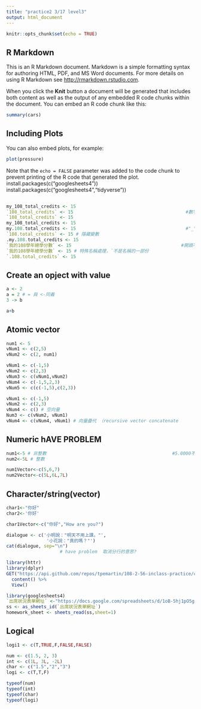 ```yaml
---
title: "practice2 3/17 level3"
output: html_document
---
```


```r
knitr::opts_chunk$set(echo = TRUE)
```

## R Markdown

This is an R Markdown document. Markdown is a simple formatting syntax for authoring HTML, PDF, and MS Word documents. For more details on using R Markdown see <http://rmarkdown.rstudio.com>.

When you click the **Knit** button a document will be generated that includes both content as well as the output of any embedded R code chunks within the document. You can embed an R code chunk like this:

```r
summary(cars)
```

## Including Plots

You can also embed plots, for example:

```r
plot(pressure)
```

Note that the `echo = FALSE` parameter was added to the code chunk to prevent printing of the R code that generated the plot.
install.packages(c("googlesheets4"))
install.packages(c("googlesheets4","tidyverse"))

```r
                                                                                #have problem
my_108_total_credits <- 15
`108_total_credits` <- 15                                          #數字開頭時，前面要加上反頓點，最後也要記得加反頓點
`108_total_credits` <- 15
my_108_total_credits <- 15
my.108.total_credits <- 15                                         #"_"不能放在開頭
`108.total_credits` <- 15 # 隱藏變數
.my.108.total_credits <- 15
`我的108學年總學分數` <- 15                                         #開頭不能為中文
`我的108學年總學分數` <- 15 # 特殊名稱處理，`不是名稱的一部份
`.108.total_credits` <- 15
```


## Create an opject with value

```r
a <- 2
a = 2 # = 與 <-同義
3 -> b
```
```r
a+b                                                                          #為甚麼這一行不會出現在environment
```

## Atomic vector

```r
num1 <- 5
vNum1 <- c(2,5)
vNum2 <- c(2, num1)
```

```r
vNum1 <- c(-1,5)
vNum2 <- c(2,3)
vNum3 <- c(vNum1,vNum2)
vNum4 <- c(-1,5,2,3)
vNum5 <- c(c(-1,5),c(2,3))
```

```r
vNum1 <- c(-1,5)
vNum2 <- c(2,3)
vNum4 <- c() # 空向量
Num3 <- c(vNum2, vNum1)
vNum4 <- c(vNum4, vNum1) # 向量疊代 （recursive vector concatenate
```

## Numeric                                                                     hAVE PROBLEM

```r
num1<-5 # 非整數                                               #5.0000不是整數嗎?
num2<-5L # 整數                                                

num1Vector<-c(5,6,7)
num2Vector<-c(5L,6L,7L)
```

## Character/string(vector)

```r
char1<-"你好"
char2<-'你好'
```

```r
char1Vector<-c("你好","How are you?")
```

```r
dialogue <- c('小明說："明天不用上課。"',
               '小花說："真的嗎？"')
cat(dialogue, sep="\n")                                     
                    # have problem  取消分行的意思?
```

```r
library(httr)
library(dplyr)
GET("https://api.github.com/repos/tpemartin/108-2-56-inclass-practice/commits") %>%
  content() %>%
  View()
```

```r
library(googlesheets4)
`出席狀況表單網址` <-"https://docs.google.com/spreadsheets/d/1oB-5hj1pO5g8FMpZbA7RgIG8NvCRx6WvLPwvleCEV4Q/edit#gid=987577191"
ss <- as_sheets_id(`出席狀況表單網址`)
homework_sheet <- sheets_read(ss,sheet=1)
```

## Logical
```r
logi1 <- c(T,TRUE,F,FALSE,FALSE)
```

```r
num <- c(1.5, 2, 3)
int <- c(1L, 3L, -2L)                                                
char <- c("1.5","2","3")
logi <- c(T,T,F)

typeof(num)                                                                  
typeof(int)
typeof(char)
typeof(logi)
```

